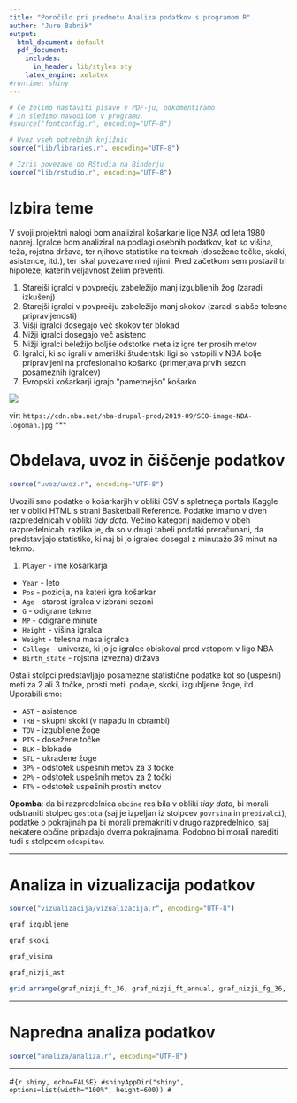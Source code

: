 ```yaml
---
title: "Poročilo pri predmetu Analiza podatkov s programom R"
author: "Jure Babnik"
output:
  html_document: default
  pdf_document:
    includes:
      in_header: lib/styles.sty
    latex_engine: xelatex
#runtime: shiny
---
```


```r
# Če želimo nastaviti pisave v PDF-ju, odkomentiramo
# in sledimo navodilom v programu.
#source("fontconfig.r", encoding="UTF-8")

# Uvoz vseh potrebnih knjižnic
source("lib/libraries.r", encoding="UTF-8")
```

```r
# Izris povezave do RStudia na Binderju
source("lib/rstudio.r", encoding="UTF-8")
```

# Izbira teme

V svoji projektni nalogi bom analiziral košarkarje lige NBA 
od leta 1980 naprej. Igralce bom analiziral na podlagi osebnih
podatkov, kot so višina, teža, rojstna država, ter njihove
statistike na tekmah (dosežene točke, skoki, asistence, itd.),
ter iskal povezave med njimi. Pred začetkom sem postavil tri 
hipoteze, katerih veljavnost želim preveriti.

1. Starejši igralci v povprečju zabeležijo manj izgubljenih žog (zaradi izkušenj)
2. Starejši igralci v povprečju zabeležijo manj skokov (zaradi 
slabše telesne pripravljenosti)
3. Višji igralci dosegajo več skokov ter blokad
4. Nižji igralci dosegajo več asistenc
5. Nižji igralci beležijo boljše odstotke meta iz igre ter 
prosih metov
6. Igralci, ki so igrali v ameriški študentski ligi so vstopili
v NBA bolje pripravljeni na profesionalno košarko (primerjava 
prvih sezon posameznih igralcev)
7. Evropski košarkarji igrajo "pametnejšo" košarko

![](slike/nba.jpg)


vir: `https://cdn.nba.net/nba-drupal-prod/2019-09/SEO-image-NBA-logoman.jpg`
***

# Obdelava, uvoz in čiščenje podatkov

```r
source("uvoz/uvoz.r", encoding="UTF-8")
```

Uvozili smo podatke o košarkarjih v obliki CSV s spletnega
portala Kaggle ter v obliki HTML s strani Basketball Reference.
Podatke imamo v dveh razpredelnicah v obliki *tidy data*. 
Večino kategorij najdemo v obeh razpredelnicah; razlika je, da 
so v drugi tabeli podatki preračunani, da predstavljajo 
statistiko, ki naj bi jo igralec dosegal z minutažo 36 minut na tekmo. 

1. `Player` - ime košarkarja
  - `Year` - leto 
  - `Pos` - pozicija, na kateri igra košarkar
  - `Age` - starost igralca v izbrani sezoni
  - `G` - odigrane tekme
  - `MP` - odigrane minute
  - `Height` - višina igralca
  - `Weight` - telesna masa igralca
  - `College` - univerza, ki jo je igralec obiskoval pred
  vstopom v ligo NBA
  - `Birth_state` - rojstna (zvezna) država
  
  Ostali stolpci predstavljajo posamezne statistične podatke
  kot so (uspešni) meti za 2 ali 3 točke, prosti meti, podaje,
  skoki, izgubljene žoge, itd. Uporabili smo:
  
  - `AST` - asistence
  - `TRB` - skupni skoki (v napadu in obrambi)
  - `TOV` - izgubljene žoge
  - `PTS` - dosežene točke
  - `BLK` - blokade
  - `STL` - ukradene žoge
  - `3P%` - odstotek uspešnih metov za 3 točke
  - `2P%` - odstotek uspešnih metov za 2 točki
  - `FT%` - odstotek uspešnih prostih metov
  


**Opomba**: da bi razpredelnica `obcine` res bila v obliki *tidy data*, bi morali odstraniti stolpec `gostota` (saj je izpeljan iz stolpcev `povrsina` in `prebivalci`), podatke o pokrajinah pa bi morali premakniti v drugo razpredelnico, saj nekatere občine pripadajo dvema pokrajinama. Podobno bi morali narediti tudi s stolpcem `odcepitev`.


***

# Analiza in vizualizacija podatkov

```r
source("vizualizacija/vizualizacija.r", encoding="UTF-8")
```

```r
graf_izgubljene
```



```r
graf_skoki
```

```r
graf_visina
```

```r
graf_nizji_ast
```

```r
grid.arrange(graf_nizji_ft_36, graf_nizji_ft_annual, graf_nizji_fg_36, graf_nizji_fg_annual)
```


***

# Napredna analiza podatkov

```r
source("analiza/analiza.r", encoding="UTF-8")
```




***

#```{r shiny, echo=FALSE}
#shinyAppDir("shiny", options=list(width="100%", height=600))
#```
